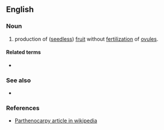 ==English==

===Noun===
{{en-noun|-}}
# {{lb|en|botany}} production of ([[seedless]]) [[fruit]] without [[fertilization]] of [[ovule]]s.

====Related terms====
* {{l|en|parthenocarpic}}

===See also===
* {{l|en|apomixis}}

===References===
* [http://en.wikipedia.org/wiki/Parthenocarpy Parthenocarpy article in wikipedia]

{{wikipedia}}